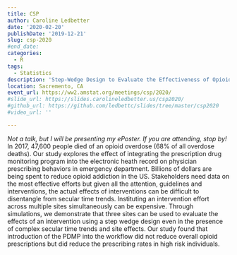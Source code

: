 ```yaml
---
title: CSP
author: Caroline Ledbetter
date: '2020-02-20'
publishDate: '2019-12-21'
slug: csp-2020
#end_date: 
categories:
  - R
tags:
  - Statistics
description: 'Step-Wedge Design to Evaluate the Effectiveness of Opioid Prescribing Aids'
location: Sacremento, CA
event_url: https://ww2.amstat.org/meetings/csp/2020/
#slide_url: https://slides.carolineledbetter.us/csp2020/
#github_url: https://github.com/ledbettc/slides/tree/master/csp2020
#video_url: ''

---
```


*Not a talk, but I will be presenting my ePoster. If you are attending, 
stop by!*  
In 2017, 47,600 people died of an opioid overdose (68% of all overdose deaths). 
Our study explores the effect of integrating the prescription drug monitoring 
program into the electronic heath record on physician prescribing behaviors 
in emergency department. Billions of dollars are being spent to reduce opioid 
addiction in the US. Stakeholders need data on the most effective efforts but 
given all the attention, guidelines and interventions, the actual effects of 
interventions can be difficult to disentangle from secular time trends. 
Instituting an intervention effort across multiple sites simultaneously 
can be expensive. Through simulations, we demonstrate that three sites can 
be used to evaluate the effects of an intervention using a step wedge design 
even in the presence of complex secular time trends and site effects. 
Our study found that introduction of the PDMP into the workflow did not 
reduce overall opioid prescriptions but did reduce the prescribing rates in 
high risk individuals. 

